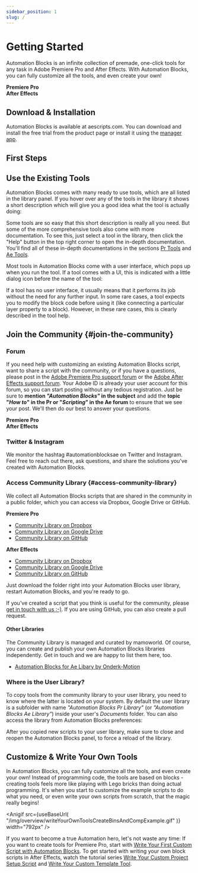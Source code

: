 ```yaml
---
sidebar_position: 1
slug: /
---
```



# Getting Started

Automation Blocks is an infinite collection of premade, one-click tools for any task in Adobe Premiere Pro and After Effects. With Automation Blocks, you can fully customize all the tools, and even create your own!

<div className="two-column-layout">
    <div className="left-column">
        <strong>Premiere Pro</strong>
        <Youtube id="FVEA-WCvFwY" />
    </div>
    <div className="right-column">
        <strong>After Effects</strong>
        <Youtube id="g2ZDwDXJv5Y" />
    </div>
</div>



## Download & Installation

Automation Blocks is available at aescripts.com. You can download and install the free trial from the product page or install it using the [manager app](https://aescripts.com/learn/aescripts-aeplugins-manager-app/).

<RoundButton
  url="https://aescripts.com/automation-blocks-for-premiere-pro/"
  label="Get Automation Blocks for Pr"
/>

<RoundButton
  url="https://aescripts.com/automation-blocks-for-after-effects/"
  label="Get Automation Blocks for Ae"
/>

## First Steps

<Youtube id="0wwQM7NpUzI" />

## Use the Existing Tools

Automation Blocks comes with many ready to use tools, which are all listed in the library panel.
If you hover over any of the tools in the library it shows a short description which will give you a good idea what the tool is actually doing:

<RetinaImg
  src="/img/overview/toolsHelpAndHelpTip.png"
  alt="help in the Automation Blocks library"
/>

Some tools are so easy that this short description is really all you need. But some of the more comprehensive tools also come with more documentation. To see this, just select a tool in the library, then click the "Help" button in the top right corner to open the in-depth documentation. You'll find all of these in-depth documentations in the sections [Pr Tools](tools-pr/overviewToolsPr) and [Ae Tools](tools-ae/overviewToolsAe).

Most tools in Automation Blocks come with a user interface, which pops up when you run the tool. If a tool comes with a UI, this is indicated with a little dialog icon before the name of the tool:

<RetinaImg
  src="/img/overview/libraryUiIconExplanation.png"
  alt="icon indicating that tool has a user interface"
/>

If a tool has no user interface, it usually means that it performs its job without the need for any further input. In some rare cases, a tool expects you to modify the block code before using it (like connecting a particular layer property to a block). However, in these rare cases, this is clearly described in the tool help.

## Join the Community {#join-the-community}

### Forum

If you need help with customizing an existing Automation Blocks script, want to share a script with the community, or if you have a questions, please post in the [Adobe Premiere Pro support forum](https://community.adobe.com/t5/premiere-pro/ct-p/ct-premiere-pro) or the [Adobe After Effects support forum](https://community.adobe.com/t5/after-effects/ct-p/ct-after-effects?page=1&sort=latest_replies&filter=unresolved&lang=all&tabid=discussions).
Your Adobe ID is already your user account for this forum, so you can start posting without any tedious registration. Just be sure to **mention _"Automation Blocks"_ in the subject** and add the **topic "_How to_" in the Pr or "_Scripting_" in the Ae forum** to ensure that we see your post. We'll then do our best to answer your questions.

<div className="two-column-layout">
    <div className="left-column">
        <strong>Premiere Pro</strong>
        <a href="https://community.adobe.com/t5/forums/postpage/board-id/premiere-pro" style={{border: "2px solid", display: "block"}}>
            <RetinaImg src="/img/overview/postAdobeForumPr.png" alt="post questions in the Premiere Pro forum"/>
        </a>
    </div>
    <div className="right-column">
        <strong>After Effects</strong>
        <a href="https://community.adobe.com/t5/forums/postpage/board-id/after-effects"  style={{ border: "2px solid", display: "block" }}>
            <RetinaImg src="/img/overview/postAdobeForumAe.png" alt="post questions in the After Effects forum"/>
        </a>
    </div>
</div>

### Twitter & Instagram

We monitor the hashtag #automationblocksae on Twitter and Instagram. Feel free to reach out there, ask questions, and share the solutions you've created with Automation Blocks.

### Access Community Library {#access-community-library}

We collect all Automation Blocks scripts that are shared in the community in a public folder, which you can access via Dropbox, Google Drive or GitHub.

<div className="two-column-layout">
    <div className="left-column">
        <strong>Premiere Pro</strong>
        <ul>
        <li><a href="https://www.dropbox.com/scl/fo/55q5ba1q262zr6j6zuc5t/h?rlkey=u5zukx7hthj0edmkj0t9zxojc&dl=0">Community Library on Dropbox</a></li>
        <li><a href="https://drive.google.com/drive/folders/19hr4w7_jhnrrKKM_1ISUydsUjFcaXmx7?usp=sharing">Community Library on Google Drive</a></li>
        <li><a href="https://github.com/mamoworld/automation-blocks-pr-community-library">Community Library on GitHub</a></li>
        </ul>
    </div>
    <div className="right-column">
        <strong>After Effects</strong>
       <ul>
        <li><a href="https://www.dropbox.com/sh/1x8juwu30hf1p0o/AAA1nQmbqglqVu22bS5WEJPZa?dl=0">Community Library on Dropbox</a></li>
        <li><a href="https://drive.google.com/drive/folders/1-2VPXG_fsxyeNqVGBUEKI7eTd3e_n5qy?usp=sharing">Community Library on Google Drive</a></li>
        <li><a href="https://github.com/mamoworld/automation-blocks-ae-community-library">Community Library on GitHub</a></li>
        </ul>
    </div>
</div>

Just download the folder right into your Automation Blocks user library, restart Automation Blocks, and you're ready to go.

If you've created a script that you think is useful for the community, please [get in touch with us :-)](mailto:info@mamoworld.com). If you are using GitHub, you can also create a pull request.

#### Other Libraries

The Community Library is managed and curated by mamoworld. Of course, you can create and publish your own Automation Blocks libraries independently. Get in touch and we are happy to list them here, too.

- [Automation Blocks for Ae Libary by Onderk-Motion](https://github.com/onderk-motion/Automation-Blocks-Tools)


### Where is the User Library?

To copy tools from the community library to your user library, you need to know where the latter is located on your system.
By default the user library is a subfolder with name _"Automation Blocks Pr Library"_ (or _"Automation Blocks Ae Library"_) inside your user's _Documents_ folder.
You can also access the library from Automation Blocks preferences:

<RetinaImg
  src="/img/overview/findUserLibraryFolder.png"
  alt="find Automation Blocks Ae Library folder"
/>

After you copied new scripts to your user library, make sure to close and reopen the Automation Blocks panel, to force a reload of the library.

## Customize & Write Your Own Tools

In Automation Blocks, you can fully customize all the tools, and even create your own! Instead of programming code, the tools are based on blocks - creating tools feels more like playing with Lego bricks than doing actual programming. It's when you start to customize the example scripts to do what you need, or even write your own scripts from scratch, that the magic really begins!

<Anigif
  src={useBaseUrl(
    "/img/overview/writeYourOwnToolsCreateBinsAndCompExample.gif"
  )}
  width="792px"
/>

If you want to become a true Automation hero, let's not waste any time: If you want to create tools for Premiere Pro, start with [Write Your First Custom Script with Automation Blocks](tutorials-pr/firstSteps). To get started with writing your own block scripts in After Effects, watch the tutorial series [Write Your Custom Project Setup Script](tutorials-ae/writeCustomProjectSetupScript) and [Write Your Custom Template Tool](tutorials-ae/writeCustomTemplateTool).
